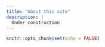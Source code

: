 ```yaml
---
title: "About this site"
description: |
  Under construction
---
```


```r
knitr::opts_chunk$set(echo = FALSE)
```


